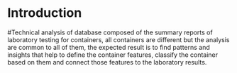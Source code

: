 # Introduction
#Technical analysis of database composed of the summary reports of laboratory testing for containers, all containers are different but the analysis are common to all of them, the expected result is to find patterns and insights that help to define the container features, classify the container based on them and connect those features to the laboratory results. 
